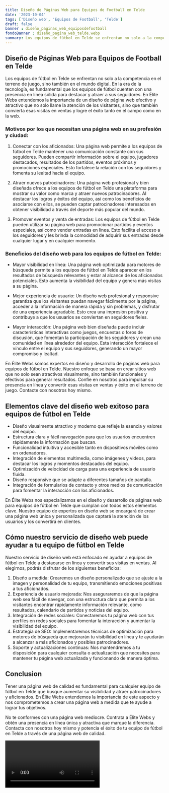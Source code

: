 ```yaml
---
title: Diseño de Páginas Web para Equipos de Football en Telde
date: '2023-10-04'
tags: ['Diseño web', 'Equipos de Football', 'Telde']
draft: false
banner : diseño_paginas_web_equiposdefootball
fondoBanner : diseño_pagina_web_telde.webp
summary: Los equipos de fútbol en Telde se enfrentan no solo a la competencia en el terreno de juego, sino también en el mundo digital. En la era de la tecnología, es fundamental que los equipos de fútbol cuenten con una presencia en línea sólida para destacar y atraer a sus seguidores. En Élite Webs entendemos la importancia de un diseño de página web efectivo y atractivo que no solo llame la atención de los visitantes, sino que también convierta esas visitas en ventas y logre el éxito tanto en el campo como en la web.
---
```


## Diseño de Páginas Web para Equipos de Football en Telde

Los equipos de fútbol en Telde se enfrentan no solo a la competencia en el terreno de juego, sino también en el mundo digital. En la era de la tecnología, es fundamental que los equipos de fútbol cuenten con una presencia en línea sólida para destacar y atraer a sus seguidores. En Élite Webs entendemos la importancia de un diseño de página web efectivo y atractivo que no solo llame la atención de los visitantes, sino que también convierta esas visitas en ventas y logre el éxito tanto en el campo como en la web.

### Motivos por los que necesitan una página web en su profesión y ciudad:

1. Conectar con los aficionados: Una página web permite a los equipos de fútbol en Telde mantener una comunicación constante con sus seguidores. Pueden compartir información sobre el equipo, jugadores destacados, resultados de los partidos, eventos próximos y promociones especiales. Esto fortalece la relación con los seguidores y fomenta su lealtad hacia el equipo.

2. Atraer nuevos patrocinadores: Una página web profesional y bien diseñada ofrece a los equipos de fútbol en Telde una plataforma para mostrar su valor como marca y atraer nuevos patrocinadores. Al destacar los logros y éxitos del equipo, así como los beneficios de asociarse con ellos, se pueden captar patrocinadores interesados en obtener visibilidad a través del deporte más popular del mundo.

3. Promover eventos y venta de entradas: Los equipos de fútbol en Telde pueden utilizar su página web para promocionar partidos y eventos especiales, así como vender entradas en línea. Esto facilita el acceso a los seguidores y les brinda la comodidad de adquirir sus entradas desde cualquier lugar y en cualquier momento.

### Beneficios del diseño web para los equipos de fútbol en Telde:

- Mayor visibilidad en línea: Una página web optimizada para motores de búsqueda permite a los equipos de fútbol en Telde aparecer en los resultados de búsqueda relevantes y estar al alcance de los aficionados potenciales. Esto aumenta la visibilidad del equipo y genera más visitas a su página.

- Mejor experiencia de usuario: Un diseño web profesional y responsive garantiza que los visitantes puedan navegar fácilmente por la página, acceder a la información de manera rápida y sin problemas, y disfrutar de una experiencia agradable. Esto crea una impresión positiva y contribuye a que los usuarios se conviertan en seguidores fieles.

- Mayor interacción: Una página web bien diseñada puede incluir características interactivas como juegos, encuestas o foros de discusión, que fomentan la participación de los seguidores y crean una comunidad en línea alrededor del equipo. Esta interacción fortalece el vínculo entre el equipo y sus seguidores, generando un mayor compromiso y lealtad.

En Élite Webs somos expertos en diseño y desarrollo de páginas web para equipos de fútbol en Telde. Nuestro enfoque se basa en crear sitios web que no solo sean atractivos visualmente, sino también funcionales y efectivos para generar resultados. Confíe en nosotros para impulsar su presencia en línea y convertir esas visitas en ventas y éxito en el terreno de juego. Contacte con nosotros hoy mismo.

<GifSeo />

<Cta />

## Elementos clave del diseño web exitoso para equipos de fútbol en Telde

- Diseño visualmente atractivo y moderno que refleje la esencia y valores del equipo.
- Estructura clara y fácil navegación para que los usuarios encuentren rápidamente la información que buscan.
- Funcionalidad intuitiva y accesible tanto en dispositivos móviles como en ordenadores.
- Integración de elementos multimedia, como imágenes y videos, para destacar los logros y momentos destacados del equipo.
- Optimización de velocidad de carga para una experiencia de usuario fluida.
- Diseño responsive que se adapte a diferentes tamaños de pantalla.
- Integración de formularios de contacto y otros medios de comunicación para fomentar la interacción con los aficionados.

En Élite Webs nos especializamos en el diseño y desarrollo de páginas web para equipos de fútbol en Telde que cumplan con todos estos elementos clave. Nuestro equipo de expertos en diseño web se encargará de crear una página web única y personalizada que captará la atención de los usuarios y los convertirá en clientes.

## Cómo nuestro servicio de diseño web puede ayudar a tu equipo de fútbol en Telde

Nuestro servicio de diseño web está enfocado en ayudar a equipos de fútbol en Telde a destacarse en línea y convertir sus visitas en ventas. Al elegirnos, podrás disfrutar de los siguientes beneficios:

1. Diseño a medida: Crearemos un diseño personalizado que se ajuste a la imagen y personalidad de tu equipo, transmitiendo emociones positivas a tus aficionados.
2. Experiencia de usuario mejorada: Nos aseguraremos de que la página web sea fácil de navegar, con una estructura clara que permita a los visitantes encontrar rápidamente información relevante, como resultados, calendario de partidos y noticias del equipo.
3. Integración de redes sociales: Conectaremos tu página web con tus perfiles en redes sociales para fomentar la interacción y aumentar la visibilidad del equipo.
4. Estrategia de SEO: Implementaremos técnicas de optimización para motores de búsqueda que mejorarán tu visibilidad en línea y te ayudarán a alcanzar a más aficionados y posibles patrocinadores.
5. Soporte y actualizaciones continuas: Nos mantendremos a tu disposición para cualquier consulta o actualización que necesites para mantener tu página web actualizada y funcionando de manera óptima.

## Conclusion

Tener una página web de calidad es fundamental para cualquier equipo de fútbol en Telde que busque aumentar su visibilidad y atraer patrocinadores y aficionados. En Élite Webs entendemos la importancia de este aspecto y nos comprometemos a crear una página web a medida que te ayude a lograr tus objetivos.

No te conformes con una página web mediocre. Contrata a Élite Webs y obtén una presencia en línea única y atractiva que marque la diferencia. Contacta con nosotros hoy mismo y potencia el éxito de tu equipo de fútbol en Telde a través de una página web de calidad.

<Video />

<CtaBot job='Equipos de Football' city='Telde'/>

<Gmaps query='Telde+españa+maps' />